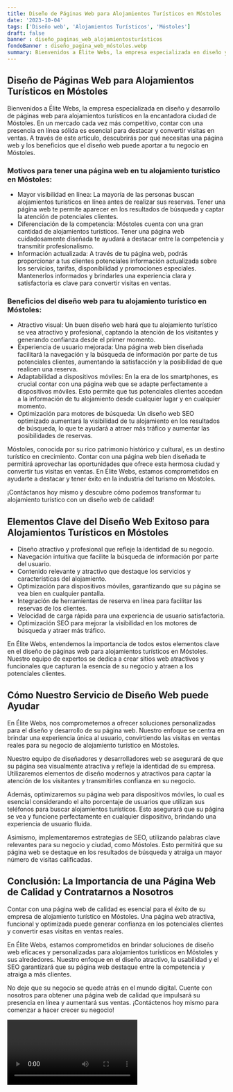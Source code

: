 ```yaml
---
title: Diseño de Páginas Web para Alojamientos Turísticos en Móstoles
date: '2023-10-04'
tags: ['Diseño web', 'Alojamientos Turísticos', 'Móstoles']
draft: false
banner : diseño_paginas_web_alojamientosturísticos
fondoBanner : diseño_pagina_web_móstoles.webp
summary: Bienvenidos a Élite Webs, la empresa especializada en diseño y desarrollo de páginas web para alojamientos turísticos en la encantadora ciudad de Móstoles. En un mercado cada vez más competitivo, contar con una presencia en línea sólida es esencial para destacar y convertir visitas en ventas. A través de este artículo, descubrirás por qué necesitas una página web y los beneficios que el diseño web puede aportar a tu negocio en Móstoles.
---
```


## Diseño de Páginas Web para Alojamientos Turísticos en Móstoles

Bienvenidos a Élite Webs, la empresa especializada en diseño y desarrollo de páginas web para alojamientos turísticos en la encantadora ciudad de Móstoles. En un mercado cada vez más competitivo, contar con una presencia en línea sólida es esencial para destacar y convertir visitas en ventas. A través de este artículo, descubrirás por qué necesitas una página web y los beneficios que el diseño web puede aportar a tu negocio en Móstoles.

### Motivos para tener una página web en tu alojamiento turístico en Móstoles:

- Mayor visibilidad en línea: La mayoría de las personas buscan alojamientos turísticos en línea antes de realizar sus reservas. Tener una página web te permite aparecer en los resultados de búsqueda y captar la atención de potenciales clientes.
- Diferenciación de la competencia: Móstoles cuenta con una gran cantidad de alojamientos turísticos. Tener una página web cuidadosamente diseñada te ayudará a destacar entre la competencia y transmitir profesionalismo.
- Información actualizada: A través de tu página web, podrás proporcionar a tus clientes potenciales información actualizada sobre los servicios, tarifas, disponibilidad y promociones especiales. Mantenerlos informados y brindarles una experiencia clara y satisfactoria es clave para convertir visitas en ventas.

### Beneficios del diseño web para tu alojamiento turístico en Móstoles:

- Atractivo visual: Un buen diseño web hará que tu alojamiento turístico se vea atractivo y profesional, captando la atención de los visitantes y generando confianza desde el primer momento.
- Experiencia de usuario mejorada: Una página web bien diseñada facilitará la navegación y la búsqueda de información por parte de tus potenciales clientes, aumentando la satisfacción y la posibilidad de que realicen una reserva.
- Adaptabilidad a dispositivos móviles: En la era de los smartphones, es crucial contar con una página web que se adapte perfectamente a dispositivos móviles. Esto permite que tus potenciales clientes accedan a la información de tu alojamiento desde cualquier lugar y en cualquier momento.
- Optimización para motores de búsqueda: Un diseño web SEO optimizado aumentará la visibilidad de tu alojamiento en los resultados de búsqueda, lo que te ayudará a atraer más tráfico y aumentar las posibilidades de reservas.

Móstoles, conocida por su rico patrimonio histórico y cultural, es un destino turístico en crecimiento. Contar con una página web bien diseñada te permitirá aprovechar las oportunidades que ofrece esta hermosa ciudad y convertir tus visitas en ventas. En Élite Webs, estamos comprometidos en ayudarte a destacar y tener éxito en la industria del turismo en Móstoles.

¡Contáctanos hoy mismo y descubre cómo podemos transformar tu alojamiento turístico con un diseño web de calidad!

<GifSeo />

<Cta />

## Elementos Clave del Diseño Web Exitoso para Alojamientos Turísticos en Móstoles

- Diseño atractivo y profesional que refleje la identidad de su negocio.
- Navegación intuitiva que facilite la búsqueda de información por parte del usuario.
- Contenido relevante y atractivo que destaque los servicios y características del alojamiento.
- Optimización para dispositivos móviles, garantizando que su página se vea bien en cualquier pantalla.
- Integración de herramientas de reserva en línea para facilitar las reservas de los clientes.
- Velocidad de carga rápida para una experiencia de usuario satisfactoria.
- Optimización SEO para mejorar la visibilidad en los motores de búsqueda y atraer más tráfico.

En Élite Webs, entendemos la importancia de todos estos elementos clave en el diseño de páginas web para alojamientos turísticos en Móstoles. Nuestro equipo de expertos se dedica a crear sitios web atractivos y funcionales que capturan la esencia de su negocio y atraen a los potenciales clientes.

## Cómo Nuestro Servicio de Diseño Web puede Ayudar

En Élite Webs, nos comprometemos a ofrecer soluciones personalizadas para el diseño y desarrollo de su página web. Nuestro enfoque se centra en brindar una experiencia única al usuario, convirtiendo las visitas en ventas reales para su negocio de alojamiento turístico en Móstoles.

Nuestro equipo de diseñadores y desarrolladores web se asegurará de que su página sea visualmente atractiva y refleje la identidad de su empresa. Utilizaremos elementos de diseño modernos y atractivos para captar la atención de los visitantes y transmitirles confianza en su negocio.

Además, optimizaremos su página web para dispositivos móviles, lo cual es esencial considerando el alto porcentaje de usuarios que utilizan sus teléfonos para buscar alojamientos turísticos. Esto asegurará que su página se vea y funcione perfectamente en cualquier dispositivo, brindando una experiencia de usuario fluida.

Asimismo, implementaremos estrategias de SEO, utilizando palabras clave relevantes para su negocio y ciudad, como Móstoles. Esto permitirá que su página web se destaque en los resultados de búsqueda y atraiga un mayor número de visitas calificadas.

## Conclusión: La Importancia de una Página Web de Calidad y Contratarnos a Nosotros

Contar con una página web de calidad es esencial para el éxito de su empresa de alojamiento turístico en Móstoles. Una página web atractiva, funcional y optimizada puede generar confianza en los potenciales clientes y convertir esas visitas en ventas reales.

En Élite Webs, estamos comprometidos en brindar soluciones de diseño web eficaces y personalizadas para alojamientos turísticos en Móstoles y sus alrededores. Nuestro enfoque en el diseño atractivo, la usabilidad y el SEO garantizará que su página web destaque entre la competencia y atraiga a más clientes.

No deje que su negocio se quede atrás en el mundo digital. Cuente con nosotros para obtener una página web de calidad que impulsará su presencia en línea y aumentará sus ventas. ¡Contáctenos hoy mismo para comenzar a hacer crecer su negocio!

<Video />

<CtaBot job='Alojamientos Turísticos' city='Móstoles'/>

<Gmaps query='Móstoles+españa+maps' />